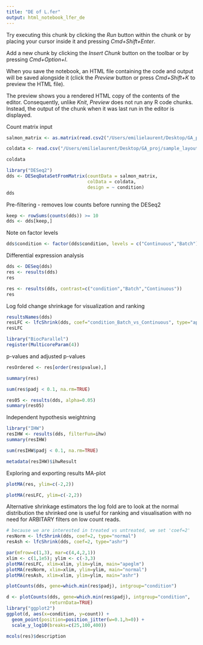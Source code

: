 ```yaml
---
title: "DE of L.fer"
output: html_notebook_lfer_de
---
```



Try executing this chunk by clicking the *Run* button within the chunk or by placing your cursor inside it and pressing *Cmd+Shift+Enter*. 

Add a new chunk by clicking the *Insert Chunk* button on the toolbar or by pressing *Cmd+Option+I*.

When you save the notebook, an HTML file containing the code and output will be saved alongside it (click the *Preview* button or press *Cmd+Shift+K* to preview the HTML file). 

The preview shows you a rendered HTML copy of the contents of the editor. Consequently, unlike *Knit*, *Preview* does not run any R code chunks. Instead, the output of the chunk when it was last run in the editor is displayed.

Count matrix input


```r
salmon_matrix <- as.matrix(read.csv2("/Users/emilielaurent/Desktop/GA_proj/salmon_count_matrix_edited_final.csv", row.name="Name"))

coldata <- read.csv("/Users/emilielaurent/Desktop/GA_proj/sample_layout.txt", row.names = 1, sep = " ")

coldata

```

```r
library("DESeq2")
dds <- DESeqDataSetFromMatrix(countData = salmon_matrix,
                              colData = coldata,
                              design = ~ condition)
dds
```


Pre-filtering - removes low counts before running the DESeq2
```r
keep <- rowSums(counts(dds)) >= 10
dds <- dds[keep,]
```

Note on factor levels
```r
dds$condition <- factor(dds$condition, levels = c("Continuous","Batch"))
```

Differential expression analysis
```r
dds <- DESeq(dds)
res <- results(dds)
res
```

```r
res <- results(dds, contrast=c("condition","Batch","Continuous"))
res

```

Log fold change shrinkage for visualization and ranking

```r
resultsNames(dds)
resLFC <- lfcShrink(dds, coef="condition_Batch_vs_Continuous", type="apeglm")
resLFC
```

```r
library("BiocParallel")
register(MulticoreParam(4))
```

p-values and adjusted p-values
```r
resOrdered <- res[order(res$pvalue),]

```

```r
summary(res)
```

```r
sum(res$padj < 0.1, na.rm=TRUE)
```

```r
res05 <- results(dds, alpha=0.05)
summary(res05)
```

Independent hypothesis weightning
```r
library("IHW")
resIHW <- results(dds, filterFun=ihw)
summary(resIHW)

```

```r
sum(resIHW$padj < 0.1, na.rm=TRUE)
```

```r
metadata(resIHW)$ihwResult
```

Exploring and exporting results
MA-plot

```r
plotMA(res, ylim=c(-2,2))
```



```r
plotMA(resLFC, ylim=c(-2,2))
```


Alternative shrinkage estimators
the log fold are to look at the normal distribution
the shrinked one is useful for ranking and visualisation with no need for ARBITARY filters on low count reads. 
```r
# because we are interested in treated vs untreated, we set 'coef=2'
resNorm <- lfcShrink(dds, coef=2, type="normal")
resAsh <- lfcShrink(dds, coef=2, type="ashr")
```

```r
par(mfrow=c(1,3), mar=c(4,4,2,1))
xlim <- c(1,1e5); ylim <- c(-3,3)
plotMA(resLFC, xlim=xlim, ylim=ylim, main="apeglm")
plotMA(resNorm, xlim=xlim, ylim=ylim, main="normal")
plotMA(resAsh, xlim=xlim, ylim=ylim, main="ashr")
```

```r
plotCounts(dds, gene=which.min(res$padj), intgroup="condition")
```

```r
d <- plotCounts(dds, gene=which.min(res$padj), intgroup="condition", 
                returnData=TRUE)
library("ggplot2")
ggplot(d, aes(x=condition, y=count)) + 
  geom_point(position=position_jitter(w=0.1,h=0)) + 
  scale_y_log10(breaks=c(25,100,400))
```

```r
mcols(res)$description
```

